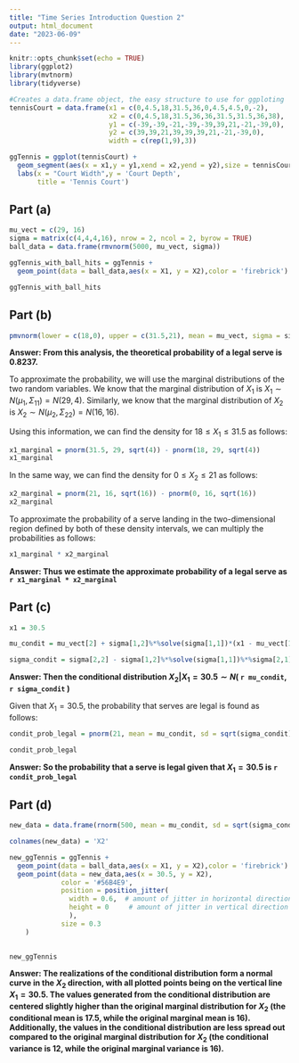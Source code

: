 ---
title: "Time Series Introduction Question 2"
output: html_document
date: "2023-06-09"
---

```{r setup, include=FALSE}
knitr::opts_chunk$set(echo = TRUE)
library(ggplot2)
library(mvtnorm)
library(tidyverse)

#Creates a data.frame object, the easy structure to use for ggploting
tennisCourt = data.frame(x1 = c(0,4.5,18,31.5,36,0,4.5,4.5,0,-2),
                         x2 = c(0,4.5,18,31.5,36,36,31.5,31.5,36,38),
                         y1 = c(-39,-39,-21,-39,-39,39,21,-21,-39,0), 
                         y2 = c(39,39,21,39,39,39,21,-21,-39,0),
                         width = c(rep(1,9),3))

ggTennis = ggplot(tennisCourt) + 
  geom_segment(aes(x = x1,y = y1,xend = x2,yend = y2),size = tennisCourt$width) + 
  labs(x = "Court Width",y = 'Court Depth',
       title = 'Tennis Court')


```
## Part (a)
```{r }
mu_vect = c(29, 16)
sigma = matrix(c(4,4,4,16), nrow = 2, ncol = 2, byrow = TRUE)
ball_data = data.frame(rmvnorm(5000, mu_vect, sigma))

ggTennis_with_ball_hits = ggTennis + 
  geom_point(data = ball_data,aes(x = X1, y = X2),color = 'firebrick')

ggTennis_with_ball_hits
```

## Part (b)
```{r }
pmvnorm(lower = c(18,0), upper = c(31.5,21), mean = mu_vect, sigma = sigma)
```

**Answer: From this analysis, the theoretical probability of a legal serve is 0.8237.**

To approximate the probability, we will use the marginal distributions of the two random variables. We know that the marginal distribution of $X_1$ is $X_1 \sim N(\mu_1, \Sigma_{11}) = N(29, 4)$. Similarly, we know that the marginal distribution of $X_2$ is $X_2 \sim N(\mu_2, \Sigma_{22}) = N(16, 16)$.

Using this information, we can find the density for $18 \leq X_1 \leq 31.5$ as follows:
```{r}
x1_marginal = pnorm(31.5, 29, sqrt(4)) - pnorm(18, 29, sqrt(4))
x1_marginal
```
In the same way, we can find the density for $0 \leq X_2 \leq 21$ as follows:
```{r}
x2_marginal = pnorm(21, 16, sqrt(16)) - pnorm(0, 16, sqrt(16))
x2_marginal
```

To approximate the probability of a serve landing in the two-dimensional region defined by both of these density intervals, we can multiply the probabilities as follows:
```{r}
x1_marginal * x2_marginal
```

**Answer: Thus we estimate the approximate probability of a legal serve as `r x1_marginal * x2_marginal`**

## Part (c)
```{r}
x1 = 30.5

mu_condit = mu_vect[2] + sigma[1,2]%*%solve(sigma[1,1])*(x1 - mu_vect[1])

sigma_condit = sigma[2,2] - sigma[1,2]%*%solve(sigma[1,1])%*%sigma[2,1]
```

**Answer: Then the conditional distribution $X_2|X_1=30.5 \sim N($ `r mu_condit`, `r sigma_condit` $)$**

Given that $X_1 = 30.5$, the probability that serves are legal is found as follows:
```{r}
condit_prob_legal = pnorm(21, mean = mu_condit, sd = sqrt(sigma_condit)) - pnorm(0, mean = mu_condit, sd = sqrt(sigma_condit))

condit_prob_legal
```
**Answer: So the probability that a serve is legal given that $X_1 = 30.5$ is `r condit_prob_legal`**

## Part (d)
```{r}
new_data = data.frame(rnorm(500, mean = mu_condit, sd = sqrt(sigma_condit)))

colnames(new_data) = 'X2'

new_ggTennis = ggTennis + 
  geom_point(data = ball_data,aes(x = X1, y = X2),color = 'firebrick') +
  geom_point(data = new_data,aes(x = 30.5, y = X2),
             color = '#56B4E9',
             position = position_jitter(
               width = 0.6,  # amount of jitter in horizontal direction
               height = 0     # amount of jitter in vertical direction (0 = none)
               ),
             size = 0.3
    )
  

new_ggTennis
```

**Answer: The realizations of the conditional distribution form a normal curve in the $X_2$ direction, with all plotted points being on the vertical line $X_1 = 30.5$. The values generated from the conditional distribution are centered slightly higher than the original marginal distribution for $X_2$ (the conditional mean is 17.5, while the original marginal mean is 16). Additionally, the values in the conditional distribution are less spread out compared to the original marginal distribution for $X_2$ (the conditional variance is 12, while the original marginal variance is 16).**


